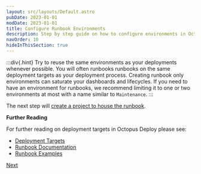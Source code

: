 ```yaml
---
layout: src/layouts/Default.astro
pubDate: 2023-01-01
modDate: 2023-01-01
title: Configure Runbook Environments
description: Step by step guide on how to configure environments in Octopus Deploy.
navOrder: 10
hideInThisSection: true
---
```


<CreatingEnvironments />

:::div{.hint}
Try to reuse the same environments as your deployments whenever possible.  You will often runbooks runbooks on the same deployment targets as your deployment process.  Creating runbook only environments can saturate your dashboards and lifecycles.  If you need to have an environment for runbooks, we recommend limiting it to one or two environments at most with a name similar to `Maintenance`.
:::

The next step will [create a project to house the runbook](/docs/getting-started/first-runbook-run/create-runbook-projects).

**Further Reading**

For further reading on deployment targets in Octopus Deploy please see:

- [Deployment Targets](/docs/infrastructure/deployment-targets)
- [Runbook Documentation](/docs/runbooks)
- [Runbook Examples](/docs/runbooks/runbook-examples)

<span><a class="btn btn-success" href="/docs/getting-started/first-runbook-run/create-runbook-projects">Next</a></span>